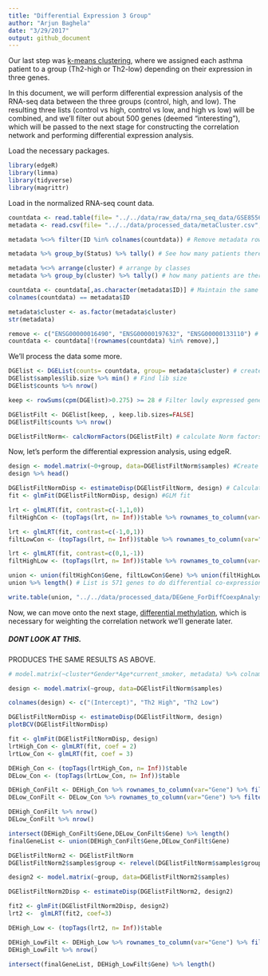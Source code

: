 ---
title: "Differential Expression 3 Group"
author: "Arjun Baghela"
date: "3/29/2017"
output: github_document
---
Our last step was [k-means clustering](https://github.com/STAT540-UBC/team_Undecided/blob/master/src/2_kmeans_clustering/Cluster.Rmd), where we assigned each asthma patient to a group (Th2-high or Th2-low) depending on their expression in three genes.  

In this document, we will perform differential expression analysis of the RNA-seq data between the three groups (control, high, and low).  The resulting three lists (control vs high, control vs low, and high vs low) will be combined, and we'll filter out about 500 genes (deemed "interesting"), which will be passed to the next stage for constructing the correlation network and performing differential expression analysis.  

Load the necessary packages. 
```{r, results='asis', warning=FALSE}
library(edgeR)
library(limma)
library(tidyverse)
library(magrittr)
```

Load in the normalized RNA-seq count data.
```{r}
countdata <- read.table(file= "../../data/raw_data/rna_seq_data/GSE85567_RNASeq_normalizedcounts.txt", check.names = FALSE)
metadata <- read.csv(file= "../../data/processed_data/metaCluster.csv", row.names = 1)

metadata %<>% filter(ID %in% colnames(countdata)) # Remove metadata rows that do not have

metadata %>% group_by(Status) %>% tally() # See how many patients there are in each group

metadata %<>% arrange(cluster) # arrange by classes
metadata %>% group_by(cluster) %>% tally() # how many patients are there in each cluster- Control, Th2 high (1), Th2 low (2). 

countdata <- countdata[,as.character(metadata$ID)] # Maintain the same order in both metadata and count data
colnames(countdata) == metadata$ID

metadata$cluster <- as.factor(metadata$cluster)
str(metadata)

remove <- c("ENSG00000016490", "ENSG00000197632", "ENSG00000133110") # Remove the three genes we clustered on, to remove any biases. 
countdata <- countdata[!(rownames(countdata) %in% remove),]
```

We'll process the data some more.
```{r}
DGElist <- DGEList(counts= countdata, group= metadata$cluster) # create DGEList to store data in
DGElist$samples$lib.size %>% min() # Find lib size
DGElist$counts %>% nrow()

keep <- rowSums(cpm(DGElist)>0.275) >= 28 # Filter lowly expressed genes. Genes with less than 5 counts as determined by library with smallest size. 

DGElistFilt <- DGElist[keep, , keep.lib.sizes=FALSE] 
DGElistFilt$counts %>% nrow()

DGElistFiltNorm<- calcNormFactors(DGElistFilt) # calculate Norm factors
```

Now, let's perform the differential expression analysis, using edgeR.
```{r}
design <- model.matrix(~0+group, data=DGElistFiltNorm$samples) #Create model matrix
design %>% head()

DGElistFiltNormDisp <- estimateDisp(DGElistFiltNorm, design) # Calculate dispersion 
fit <- glmFit(DGElistFiltNormDisp, design) #GLM fit

lrt <- glmLRT(fit, contrast=c(-1,1,0)) 
filtHighCon <- (topTags(lrt, n= Inf))$table %>% rownames_to_column(var="Gene") %>% filter(FDR <= .01)

lrt <- glmLRT(fit, contrast=c(-1,0,1))
filtLowCon <- (topTags(lrt, n= Inf))$table %>% rownames_to_column(var="Gene") %>% filter(FDR <= .25)

lrt <- glmLRT(fit, contrast=c(0,1,-1))
filtHighLow <- (topTags(lrt, n= Inf))$table %>% rownames_to_column(var="Gene") %>% filter(FDR <= .01)

union <- union(filtHighCon$Gene, filtLowCon$Gene) %>% union(filtHighLow$Gene) # Union of Important genes. 
union %>% length() # List is 571 genes to do differential co-expression analysis on now. 

write.table(union, "../../data/processed_data/DEGene_ForDiffCoexpAnalysis.txt") # Write it to a table. 
```
Now, we can move onto the next stage, [differential methylation](https://github.com/STAT540-UBC/team_Undecided/blob/master/src/1_data_inspect_%26_4_diff%20met/Cleaning_methylation_data.Rmd#assessment-of-differentially-methylated-sites), which is necessary for weighting the correlation network we'll generate later.  



##### DONT LOOK AT THIS. 

PRODUCES THE SAME RESULTS AS ABOVE. 
```{r, eval=FALSE}
# model.matrix(~cluster*Gender*Age*current_smoker, metadata) %>% colnames()

design <- model.matrix(~group, data=DGElistFiltNorm$samples)

colnames(design) <- c("(Intercept)", "Th2 High", "Th2 Low")

DGElistFiltNormDisp <- estimateDisp(DGElistFiltNorm, design)
plotBCV(DGElistFiltNormDisp)
```

```{r, eval=FALSE}
fit <- glmFit(DGElistFiltNormDisp, design)
lrtHigh_Con <- glmLRT(fit, coef = 2)
lrtLow_Con <- glmLRT(fit, coef = 3)

DEHigh_Con <- (topTags(lrtHigh_Con, n= Inf))$table
DELow_Con <- (topTags(lrtLow_Con, n= Inf))$table

DEHigh_ConFilt <- DEHigh_Con %>% rownames_to_column(var="Gene") %>% filter(FDR <= .25)
DELow_ConFilt <- DELow_Con %>% rownames_to_column(var="Gene") %>% filter(FDR <= .25)

DEHigh_ConFilt %>% nrow()
DELow_ConFilt %>% nrow()

intersect(DEHigh_ConFilt$Gene,DELow_ConFilt$Gene) %>% length()
finalGeneList <- union(DEHigh_ConFilt$Gene,DELow_ConFilt$Gene)
```

```{r, eval= FALSE}
DGElistFiltNorm2 <- DGElistFiltNorm
DGElistFiltNorm2$samples$group <- relevel(DGElistFiltNorm$samples$group, ref="2")

design2 <- model.matrix(~group, data=DGElistFiltNorm2$samples)

DGElistFiltNorm2Disp <- estimateDisp(DGElistFiltNorm2, design2)

fit2 <- glmFit(DGElistFiltNorm2Disp, design2)
lrt2 <-  glmLRT(fit2, coef=3)

DEHigh_Low <- (topTags(lrt2, n= Inf))$table

DEHigh_LowFilt <- DEHigh_Low %>% rownames_to_column(var="Gene") %>% filter(FDR <= .25)
DEHigh_LowFilt %>% nrow()

intersect(finalGeneList, DEHigh_LowFilt$Gene) %>% length()
```





